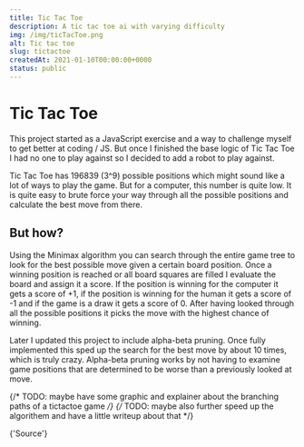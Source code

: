 ```yaml
---
title: Tic Tac Toe
description: A tic tac toe ai with varying difficulty
img: /img/ticTacToe.png
alt: Tic tac toe
slug: tictactoe
createdAt: 2021-01-10T00:00:00+0000
status: public
---
```


# Tic Tac Toe

This project started as a JavaScript exercise and a way to challenge myself to get better at coding / JS. But once I finished the base logic of Tic Tac Toe I had no one to play against so I decided to add a robot to play against.

Tic Tac Toe has 196839 (3^9) possible positions which might sound like a lot of ways to play the game. But for a computer, this number is quite low. It is quite easy to brute force your way through all the possible positions and calculate the best move from there.


<TicTacToe client:load></TicTacToe>

## But how?

Using the Minimax algorithm you can search through the entire game tree to look for the best possible move given a certain board position.
Once a winning position is reached or all board squares are filled I evaluate the board and assign it a score. If the position is winning for the computer it gets a score of +1, if the position is winning for the human it gets a score of -1 and if the game is a draw it gets a score of 0. After having looked through all the possible positions it picks the move with the highest chance of winning.

Later I updated this project to include alpha-beta pruning. Once fully implemented this sped up the search for the best move by about 10 times, which is truly crazy. Alpha-beta pruning works by not having to examine game positions that are determined to be worse than a previously looked at move.

{/* TODO: maybe have some graphic and explainer about the branching paths of a tictactoe game */}
{/* TODO: maybe also further speed up the algorithem and have a little writeup about that */}

<IconLink href="https://github.com/Vuurvos1/tictactoe" target="_blank" icon="github">
	{'Source'}
</IconLink>
